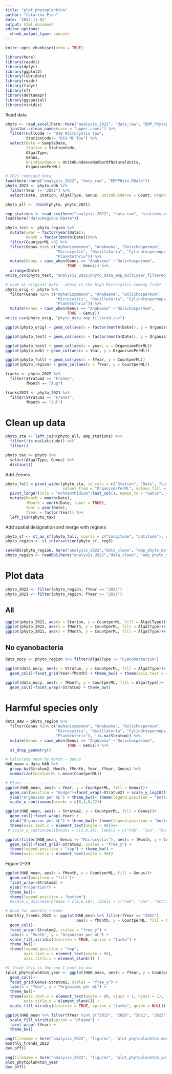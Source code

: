 ```yaml
---
title: "plot_phytoplankton"
author: "Catarina Pien"
date: '2022-11-02'
output: html_document
editor_options: 
  chunk_output_type: console
---
```


```r
knitr::opts_chunk$set(echo = TRUE)

library(here)
library(readxl)
library(dplyr)
library(ggplot2)
library(lubridate)
library(readr)
library(tidyr)
library(sf)
library(deltamapr)
library(ggspatial)
library(viridis)
```

Read data
```r
phyto <- read_excel(here::here("analysis_2022", "data_raw", "EMP_Phytoplankton_Jan-Sept-2022.xlsx")) %>%
  janitor::clean_names(case = "upper_camel") %>%
  filter(FullCode != "D19 Microcystis Tow",
         StationCode!= "D19 MC Tow") %>%
  select(Date = SampleDate,
         Station = StationCode,
         AlgalType,
         Genus,
         UnitAbundance = UnitAbundanceNumberOfNaturalUnits,
         OrganismsPerML)

# 2021 combined data
load(here::here("analysis_2022", "data_raw", "EMPPHyto.RData"))
phyto_2021 <- phyto_edb %>%
  filter(Year != "2022") %>%
  select(Date, Station, AlgalType, Genus, UnitAbundance = Count, OrganismsPerML = OrganismsPerMl)

phyto_all <- rbind(phyto, phyto_2021)

emp_stations <- read_csv(here("analysis_2022", "data_raw", "stations_emp.csv"))
load(here("data/Regions.RData"))
```

```r
phyto_test <- phyto_region %>%
  mutate(year = factor(year(Date)),
         month = factor(month(Date)))%>%
  filter(CountperML >0) %>%
  filter(Genus %in% c("Aphanizomenon", "Anabaena", "Dolichospermum",
                      "Microcystis", "Oscillatoria", "Cylindrospermopsis",  "Anabaenopsis",
                      "Planktothrix")) %>%
  mutate(Genus = case_when(Genus == "Anabaena" ~"Dolichospermum",
                           TRUE ~ Genus)) %>%
  arrange(Date)
write_csv(phyto_test, "analysis_2022/phyto_data_emp_multiyear_filtered.csv")

# Look at original data - where is the high Microcystis coming from? 
phyto_orig <- phyto %>%
  filter(Genus %in% c("Aphanizomenon", "Anabaena", "Dolichospermum",
                      "Microcystis", "Oscillatoria", "Cylindrospermopsis",  "Anabaenopsis",
                      "Planktothrix")) %>%
  mutate(Genus = case_when(Genus == "Anabaena" ~"Dolichospermum",
                           TRUE ~ Genus)) 
write_csv(phyto_orig, "phyto_data_emp_filtered.csv")

ggplot(phyto_orig) + geom_col(aes(x = factor(month(Date)), y = OrganismsPerML, fill = Genus)) + facet_wrap(~Station) + theme_bw()

ggplot(phyto_test) + geom_col(aes(x = factor(month(Date)), y = OrganismsPerML)) + facet_wrap(~year)

ggplot(phyto_test) + geom_col(aes(x = year, y = OrganismsPerML))
ggplot(phyto_edb) + geom_col(aes(x = Year, y = OrganismsPerMl))

ggplot(phyto_full) + geom_col(aes(x = fYear, y = CountperML))
ggplot(phyto_region) + geom_col(aes(x = fYear, y = CountperML))

franks <- phyto_2022 %>%
  filter(Stratum2 == "Franks",
         fMonth == "Aug")

franks2021 <- phyto_2021 %>%
  filter(Stratum2 == "Franks",
         fMonth == "Jul")
```



# Clean up data
```r
phyto_sta <- left_join(phyto_all, emp_stations) %>%
  filter(!is.na(Latitude)) %>%
  filter()

phyto_tax <- phyto %>%
  select(AlgalType, Genus) %>%
  distinct() 
```

Add Zeroes
```r
phyto_full = pivot_wider(phyto_sta, id_cols = c("Station", "Date", "Latitude", "Longitude"), names_from = "Genus",
                         values_from = "OrganismsPerML", values_fill = 0, values_fn = sum) %>%
  pivot_longer(cols = "Achnanthidium":last_col(), names_to = "Genus", values_to = "CountperML") %>%
  mutate(Month = month(Date),
         fMonth = month(Date, label = TRUE),
         Year = year(Date),
         fYear = factor(Year)) %>%
  left_join(phyto_tax)
```

Add spatial designation and merge with regions
```r
phyto_sf <- st_as_sf(phyto_full, coords = c("Longitude", "Latitude"), crs = 4326) 
phyto_region <- st_intersection(phyto_sf, reg3)
```

```r
saveRDS(phyto_region, here("analysis_2022","data_clean", "emp_phyto_data_through2022.rds"))
phyto_region <- readRDS(here("analysis_2022","data_clean", "emp_phyto_data_through2022.rds"))
```


# Plot data

```r
phyto_2022 <- filter(phyto_region, fYear == "2022")
phyto_2021 <- filter(phyto_region, fYear == "2021")
```

## All
```r
ggplot(phyto_2022, aes(x = Station, y = CountperML, fill = AlgalType))+ geom_col()+facet_wrap(~fMonth)+ scale_fill_brewer(palette = "Set3") + theme_bw()
ggplot(phyto_2022, aes(x = fMonth, y = CountperML, fill = AlgalType))+ geom_col()+facet_wrap(~Stratum, scales = "free_y")+ scale_fill_brewer(palette = "Set3") + theme_bw()
ggplot(phyto_2021, aes(x = fMonth, y = CountperML, fill = AlgalType))+ geom_col()+facet_wrap(~Stratum, scales = "free_y")+ scale_fill_brewer(palette = "Set3") + theme_bw()
```

## No cyanobacteria
```r
data_nocy <- phyto_region %>% filter(AlgalType != "Cyanobacterium")

ggplot(data_nocy, aes(x = Stratum, y = CountperML, fill = AlgalType))+
  geom_col()+facet_grid(Year~fMonth) + theme_bw() + theme(axis.text.x = element_text(angle = 90))

ggplot(data_nocy, aes(x = fMonth, y = CountperML, fill = AlgalType))+
  geom_col()+facet_wrap(~Stratum) + theme_bw()
```

# Harmful species only
```r
data_HAB = phyto_region %>%
  filter(Genus %in% c("Aphanizomenon", "Anabaena", "Dolichospermum",
                      "Microcystis", "Oscillatoria", "Cylindrospermopsis",  "Anabaenopsis",
                      "Planktothrix"), !is.na(Stratum)) %>%
  mutate(Genus = case_when(Genus == "Anabaena" ~"Dolichospermum",
                           TRUE ~ Genus)) %>%
  st_drop_geometry() 

# Calculate mean by month - genus
HAB_mean = data_HAB %>%
  group_by(Stratum2, Month, fMonth, Year, fYear, Genus) %>%
  summarize(CountperML = mean(CountperML))

# Plots --------------------------------------------------------------------
ggplot(HAB_mean, aes(x = Year, y = CountperML, fill = Genus))+
  geom_col(position = "dodge")+facet_wrap(~Stratum2) + scale_y_log10()+
  ylab("Organisms per mL") + theme_bw()+ theme(legend.position = "bottom")+
  scale_x_continuous(breaks = c(0,4,8,12))

ggplot(HAB_mean, aes(x = Stratum2, y = CountperML, fill = Genus))+
  geom_col()+facet_wrap(~Year) +
  ylab("Organisms per mL") + theme_bw()+ theme(legend.position = "bottom")+
  theme(axis.text.x = element_text(angle = 90))#+
 # scale_x_continuous(breaks = c(2,6,10), labels = c("Feb", "Jun", "Oct"))

ggplot(filter(HAB_mean, Genus != "Microcystis"), aes(x = fMonth, y = CountperML, fill = Genus))+
  geom_col()+facet_grid(~Stratum2, scales = "free_y") +
  theme(legend.position = "top") + theme_bw() +
  theme(axis.text.x = element_text(angle = 90))

```


Figure 2-29 
```r
ggplot(HAB_mean, aes(x = fMonth, y = CountperML, fill = Genus))+
  geom_col(position = "fill")+
  facet_wrap(~Stratum2) +
  ylab("Proportion") + 
  theme_bw()+ 
  theme(legend.position = "bottom")
  #scale_x_discrete(breaks = c(2,6,10), labels = c("Feb", "Jun", "Oct"))

# Good for monthly trends
(monthly_trends_2022 <- ggplot(HAB_mean %>% filter(fYear == "2022"), 
                               aes(x = fMonth, y = CountperML, fill = Genus))+
  geom_col()+
  facet_wrap(~Stratum2, scales = "free_y") +
  labs(x = "Month", y = "Organisms per mL") +
  scale_fill_viridis(discrete = TRUE, option = "turbo") +
  theme_bw()+ 
  theme(legend.position = "top",
        axis.text.x = element_text(angle = 90),
        axis.title.x = element_blank()) )

#I think this is the one I want to use
(plot_phytoplankton_year <- ggplot(HAB_mean, aes(x = fYear, y = CountperML, fill = Genus))+
  geom_col()+
  facet_grid(Genus~Stratum2, scales = "free_y") +
  labs(x = "Year", y = "Organisms per mL") +
  theme_bw()+ 
  theme(axis.text.x = element_text(angle = 90, vjust = 1, hjust = 1),
        axis.title.x = element_blank()) +
  scale_fill_viridis(discrete = TRUE, option = "turbo", guide = NULL))
```

```r
ggplot(HAB_mean %>% filter(fYear %in% c("2015", "2020", "2021", "2022"))) + geom_tile(aes(x = fMonth, y = Stratum2, fill = CountperML)) + facet_wrap(~Genus, scales = "free_y") +
  scale_fill_viridis(option = "plasma") +
  facet_wrap(~fYear) +
  theme_bw()
```

```r
png(filename = here("analysis_2022", "figures", "plot_phytoplankton_month_2022.png"), width = 8, height = 6, units = "in", pointsize = 12, family = "sans", res = 300)
monthly_trends_2022
dev.off()

png(filename = here("analysis_2022", "figures", "plot_phytoplankton_year.png"), width = 8.5, height = 9.5, units = "in", pointsize = 12, family = "sans", res = 300)
plot_phytoplankton_year
dev.off()
```

